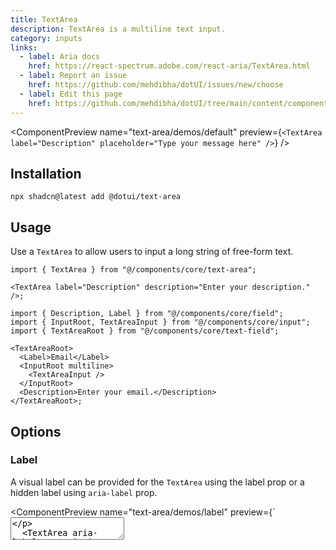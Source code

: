 ```yaml
---
title: TextArea
description: TextArea is a multiline text input.
category: inputs
links:
  - label: Aria docs
    href: https://react-spectrum.adobe.com/react-aria/TextArea.html
  - label: Report an issue
    href: https://github.com/mehdibha/dotUI/issues/new/choose
  - label: Edit this page
    href: https://github.com/mehdibha/dotUI/tree/main/content/components/inputs/text-area.mdx?plain=1
---
```


<ComponentPreview
  name="text-area/demos/default"
  preview={`<TextArea label="Description" placeholder="Type your message here" />`}
/>

## Installation

```package-install
npx shadcn@latest add @dotui/text-area
```

## Usage

Use a `TextArea` to allow users to input a long string of free-form text.

```tsx
import { TextArea } from "@/components/core/text-area";

<TextArea label="Description" description="Enter your description." />;
```

```tsx
import { Description, Label } from "@/components/core/field";
import { InputRoot, TextAreaInput } from "@/components/core/input";
import { TextAreaRoot } from "@/components/core/text-field";

<TextAreaRoot>
  <Label>Email</Label>
  <InputRoot multiline>
    <TextAreaInput />
  </InputRoot>
  <Description>Enter your email.</Description>
</TextAreaRoot>;
```

## Options

### Label

A visual label can be provided for the `TextArea` using the label prop or a hidden label using `aria-label` prop.

<ComponentPreview
  name="text-area/demos/label"
  preview={`<TextArea label="Description" />
  <TextArea aria-label="Description" />`}
/>

### Description

An `errorMessage` can be supplied to a TextField, which will be displayed when the `isInvalid` prop is set to `true`.

<ComponentPreview
  name="text-area/demos/description"
  preview={`<TextArea label="Description" description="Type your description" />`}
/>

### Error message

An `errorMessage` can be supplied to a TextArea, which will be displayed when the `isInvalid` prop is set to `true`.

<ComponentPreview
  name="text-area/demos/error-message"
  preview={`<TextArea 
    label="Comment"
    isInvalid
    errorMessage="You have exceeded the comment limit for one hour." 
  />`}
/>

### Prefix and suffix

To add additional context for the `TextArea`, use the `prefix` and `suffix` props.

<ComponentPreview
  name="text-area/demos/prefix-and-suffix"
  preview={`<TextArea
    label="Comment"
    placeholder="type something here"
    prefix={<Emojis />}
    suffix={<Toolbar />}
  />`}
/>

### Disabled

Use the `isDisabled` prop to disable the TextArea.

<ComponentPreview
  name="text-area/demos/disabled"
  preview={`<TextArea isDisabled />`}
/>

### ReadOnly

The `isReadOnly` boolean prop makes the TextArea's text content immutable. Unlike `isDisabled`, the text area remains focusable and the contents can still be copied.

<ComponentPreview
  name="text-area/demos/read-only"
  preview={`<TextArea isReadOnly />`}
/>

### Required

Use the `isRequired` prop to mark the TextArea as required.
Use the `necessityIndicator` prop to control the visual style of the required state.

<ComponentPreview
  name="text-area/demos/required"
  preview={`<TextArea label="Description" isRequired necessityIndicator="icon" />`}
/>

## Uncontrolled

Use the `defaultValue` prop to set the default input value.

<ComponentPreview
  name="text-area/demos/uncontrolled"
  preview={`<TextArea label="Essay" defaultValue="Roses are red, violets are blue." />`}
/>

## Controlled

Use the `value` and `onChange` props to control the value of the input.

<ComponentPreview
  name="text-area/demos/controlled"
  preview={`const [inputValue, setInputValue] = React.useState("Roses are red, violets are blue.");
  return (
    <TextArea
      label="Essay"
      value={inputValue}
      onChange={(text) => {
        setInputValue(text);
      }}
    />
  );`}
/>

## Composition

If you need to customize things further, you can drop down to the composition level.

<ComponentPreview
  name="text-area/demos/composition"
  preview={`<TextAreaRoot>
    <Label>Comment</Label>
    <InputRoot>
      <TextAreaInput />
    </InputRoot>
    <Description>Enter your comment.</Description>
  </TextAreaRoot>`}
/>

## API Reference

| Prop                 | Type                                                                                                   | Default  | Description                                                                                                                                                                                                                           |
| -------------------- | ------------------------------------------------------------------------------------------------------ | -------- | ------------------------------------------------------------------------------------------------------------------------------------------------------------------------------------------------------------------------------------- |
| `label`              | `ReactNode`                                                                                            |          | The content to display as the label.                                                                                                                                                                                                  |
| `description`        | `ReactNode`                                                                                            |          | A description for the field. Provides a hint such as specific requirements for what to choose.                                                                                                                                        |
| `errorMessage`       | `ReactNode \| (v: ValidationResult) => ReactNode`                                                      |          | An error message for the field.                                                                                                                                                                                                       |
| `prefix`             | `ReactNode`                                                                                            | -        | A visual to display before the input.                                                                                                                                                                                                 |
| `suffix`             | `ReactNode`                                                                                            | -        | A visual to display after the input.                                                                                                                                                                                                  |
| `isInvalid`          | `boolean`                                                                                              | -        | Whether the value is invalid.                                                                                                                                                                                                         |
| `isDisabled`         | `boolean`                                                                                              | -        | Whether the input is disabled.                                                                                                                                                                                                        |
| `isReadOnly`         | `boolean`                                                                                              | -        | Whether the input can be selected but not changed by the user.                                                                                                                                                                        |
| `isRequired`         | `boolean`                                                                                              | -        | Whether user input is required on the input before form submission.                                                                                                                                                                   |
| `validate`           | `(value: string) => ValidationError \| true \| null \| undefined`                                      | -        | A function that returns an error message if a given value is invalid. Validation errors are displayed to the user when the form is submitted if validationBehavior="native". For realtime validation, use the isInvalid prop instead. |
| `autoFocus`          | `boolean`                                                                                              | -        | Whether the element should receive focus on render.                                                                                                                                                                                   |
| `value`              | `string`                                                                                               | -        | The current value (controlled).                                                                                                                                                                                                       |
| `defaultValue`       | `string`                                                                                               | -        | The default value (uncontrolled).                                                                                                                                                                                                     |
| `autoComplete`       | `string`                                                                                               | -        | Describes the type of autocomplete functionality the input should provide if any.                                                                                                                                                     |
| `maxLength`          | `number`                                                                                               | -        | The maximum number of characters supported by the input.                                                                                                                                                                              |
| `minLength`          | `number`                                                                                               | -        | The minimum number of characters required by the input.                                                                                                                                                                               |
| `pattern`            | `string`                                                                                               | -        | Regex pattern that the value of the input must match to be valid.                                                                                                                                                                     |
| `type`               | `'text' \| 'search' \| 'url' \| 'tel' \| 'email' \| 'password' \| string & {}`                         | -        | The type of input to render.                                                                                                                                                                                                          |
| `inputMode`          | `'none' \| 'text' \| 'tel' \| 'url' \| 'email' \| 'numeric' \| 'decimal' \| 'search'`                  | -        | Hints at the type of data that might be entered by the user while editing the element or its contents.                                                                                                                                |
| `name`               | `string`                                                                                               | -        | The name of the input element, used when submitting an HTML form.                                                                                                                                                                     |
| `validationBehavior` | `'native' \| 'aria'`                                                                                   | 'native' | Whether to use native HTML form validation to prevent form submission when the value is missing or invalid, or mark the field as required or invalid via ARIA.                                                                        |
| `children`           | `ReactNode \| (values: TextFieldRenderProps & {defaultChildren: ReactNode \| undefined}) => ReactNode` | -        | The children of the component. A function may be provided to alter the children based on component state.                                                                                                                             |
| `className`          | `string`                                                                                               | -        | The CSS className for the element.                                                                                                                                                                                                    |
| `style`              | `CSSProperties \| (values: TextFieldRenderProps & {defaultStyle: CSSProperties}) => CSSProperties`     | -        | The inline style for the element. A function may be provided to compute the style based on component state.                                                                                                                           |

| Event                 | Type                                        | Description                                                                                                      |
| --------------------- | ------------------------------------------- | ---------------------------------------------------------------------------------------------------------------- |
| `onFocus`             | `(e: FocusEvent<Target>) => void`           | Handler that is called when the element receives focus.                                                          |
| `onBlur`              | `(e: FocusEvent<Target>) => void`           | Handler that is called when the element loses focus.                                                             |
| `onFocusChange`       | `(isFocused: boolean) => void`              | Handler that is called when the element's focus status changes.                                                  |
| `onKeyDown`           | `(e: KeyboardEvent) => void`                | Handler that is called when a key is pressed.                                                                    |
| `onKeyUp`             | `(e: KeyboardEvent) => void`                | Handler that is called when a key is released.                                                                   |
| `onChange`            | `(value: T) => void`                        | Handler that is called when the value changes.                                                                   |
| `onCopy`              | `ClipboardEventHandler<HTMLInputElement>`   | Handler that is called when the user copies text.                                                                |
| `onCut`               | `ClipboardEventHandler<HTMLInputElement>`   | Handler that is called when the user cuts text.                                                                  |
| `onPaste`             | `ClipboardEventHandler<HTMLInputElement>`   | Handler that is called when the user pastes text.                                                                |
| `onCompositionStart`  | `CompositionEventHandler<HTMLInputElement>` | Handler that is called when a text composition system starts a new text composition session.                     |
| `onCompositionEnd`    | `CompositionEventHandler<HTMLInputElement>` | Handler that is called when a text composition system completes or cancels the current text composition session. |
| `onCompositionUpdate` | `CompositionEventHandler<HTMLInputElement>` | Handler that is called when a new character is received in the current text composition session.                 |
| `onSelect`            | `ReactEventHandler<HTMLInputElement>`       | Handler that is called when text in the input is selected.                                                       |
| `onBeforeInput`       | `FormEventHandler<HTMLInputElement>`        | Handler that is called when the input value is about to be modified.                                             |
| `onInput`             | `FormEventHandler<HTMLInputElement>`        | Handler that is called when the input value is modified.                                                         |

| Data attribute    | Description                          |
| ----------------- | ------------------------------------ |
| `[data-disabled]` | Whether the text field is disabled.  |
| `[data-invalid]`  | Whether the text field is invalid.   |
| `[data-readonly]` | Whether the text field is read only. |
| `[data-required]` | Whether the text field is required.  |
